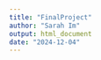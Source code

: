 ```yaml
---
title: "FinalProject"
author: "Sarah Im" 
output: html_document
date: "2024-12-04"
---
```


```r

```
